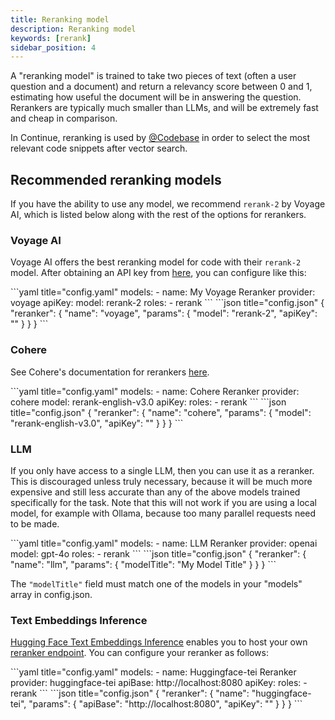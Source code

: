 ```yaml
---
title: Reranking model
description: Reranking model
keywords: [rerank]
sidebar_position: 4
---
```



A "reranking model" is trained to take two pieces of text (often a user question and a document) and return a relevancy score between 0 and 1, estimating how useful the document will be in answering the question. Rerankers are typically much smaller than LLMs, and will be extremely fast and cheap in comparison.

In Continue, reranking is used by [@Codebase](../deep-dives/codebase.mdx) in order to select the most relevant code snippets after vector search.

## Recommended reranking models

If you have the ability to use any model, we recommend `rerank-2` by Voyage AI, which is listed below along with the rest of the options for rerankers.

### Voyage AI

Voyage AI offers the best reranking model for code with their `rerank-2` model. After obtaining an API key from [here](https://www.voyageai.com/), you can configure like this:

<Tabs groupId="config-example">
  <TabItem value="yaml" label="YAML">
  ```yaml title="config.yaml"
  models:
    - name: My Voyage Reranker
      provider: voyage
      apiKey: <YOUR_VOYAGE_API_KEY>
      model: rerank-2
      roles:
        - rerank
  ```
  </TabItem>
  <TabItem value="json" label="JSON">
  ```json title="config.json"
  {
    "reranker": {
        "name": "voyage",
        "params": {
            "model": "rerank-2",
            "apiKey": "<YOUR_VOYAGE_API_KEY>"
        }
    }
  }
  ```
  </TabItem>
</Tabs>

### Cohere

See Cohere's documentation for rerankers [here](https://docs.cohere.com/docs/rerank-2).

<Tabs groupId="config-example">
  <TabItem value="yaml" label="YAML">
  ```yaml title="config.yaml"
  models:
    - name: Cohere Reranker
      provider: cohere
      model: rerank-english-v3.0
      apiKey: <YOUR_COHERE_API_KEY>
      roles:
        - rerank
  ```
  </TabItem>
  <TabItem value="json" label="JSON">
  ```json title="config.json"
  {
    "reranker": {
        "name": "cohere",
        "params": {
          "model": "rerank-english-v3.0",
          "apiKey": "<YOUR_COHERE_API_KEY>"
        }
    }
  }
  ```
  </TabItem>
</Tabs>

### LLM

If you only have access to a single LLM, then you can use it as a reranker. This is discouraged unless truly necessary, because it will be much more expensive and still less accurate than any of the above models trained specifically for the task. Note that this will not work if you are using a local model, for example with Ollama, because too many parallel requests need to be made.

<Tabs groupId="config-example">
  <TabItem value="yaml" label="YAML">
  ```yaml title="config.yaml"
  models:
    - name: LLM Reranker
      provider: openai
      model: gpt-4o
      roles:
        - rerank
  ```
  </TabItem>
  <TabItem value="json" label="JSON">
  ```json title="config.json"
  {
    "reranker": {
        "name": "llm",
        "params": {
            "modelTitle": "My Model Title"
        }
    }
  }
  ```
  </TabItem>
</Tabs>

The `"modelTitle"` field must match one of the models in your "models" array in config.json.

### Text Embeddings Inference

[Hugging Face Text Embeddings Inference](https://huggingface.co/docs/text-embeddings-inference/en/index) enables you to host your own [reranker endpoint](https://huggingface.github.io/text-embeddings-inference/#/Text%20Embeddings%20Inference/rerank). You can configure your reranker as follows:

<Tabs groupId="config-example">
    <TabItem value="yaml" label="YAML">
    ```yaml title="config.yaml"
    models:
      - name: Huggingface-tei Reranker
        provider: huggingface-tei
        apiBase: http://localhost:8080
        apiKey: <YOUR_TEI_API_KEY>
        roles:
          - rerank
    ```
    </TabItem>
    <TabItem value="json" label="JSON">
    ```json title="config.json"
    {
      "reranker": {
        "name": "huggingface-tei",
        "params": {
          "apiBase": "http://localhost:8080",
          "apiKey": "<YOUR_TEI_API_KEY>"
        }
      }
    }
    ```
    </TabItem>
</Tabs>
